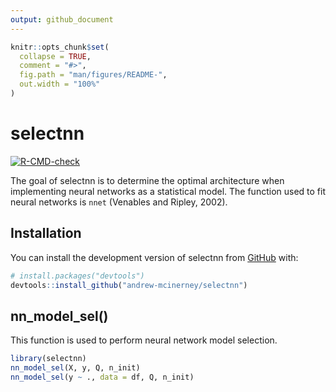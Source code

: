 ```yaml
---
output: github_document
---
```


<!-- README.md is generated from README.Rmd. Please edit that file -->

```r
knitr::opts_chunk$set(
  collapse = TRUE,
  comment = "#>",
  fig.path = "man/figures/README-",
  out.width = "100%"
)
```

# selectnn

<!-- badges: start -->
[![R-CMD-check](https://github.com/andrew-mcinerney/selectnn/workflows/R-CMD-check/badge.svg)](https://github.com/andrew-mcinerney/selectnn/actions)
<!-- badges: end -->

The goal of selectnn is to determine the optimal architecture when implementing
neural networks as a statistical model.
The function used to fit neural networks is `nnet` (Venables and Ripley,
2002).


## Installation

You can install the development version of selectnn from [GitHub](https://github.com/) with:

``` r
# install.packages("devtools")
devtools::install_github("andrew-mcinerney/selectnn")
```


## nn_model_sel()

This function is used to perform neural network model selection.

```r
library(selectnn)
nn_model_sel(X, y, Q, n_init)
nn_model_sel(y ~ ., data = df, Q, n_init)
```
